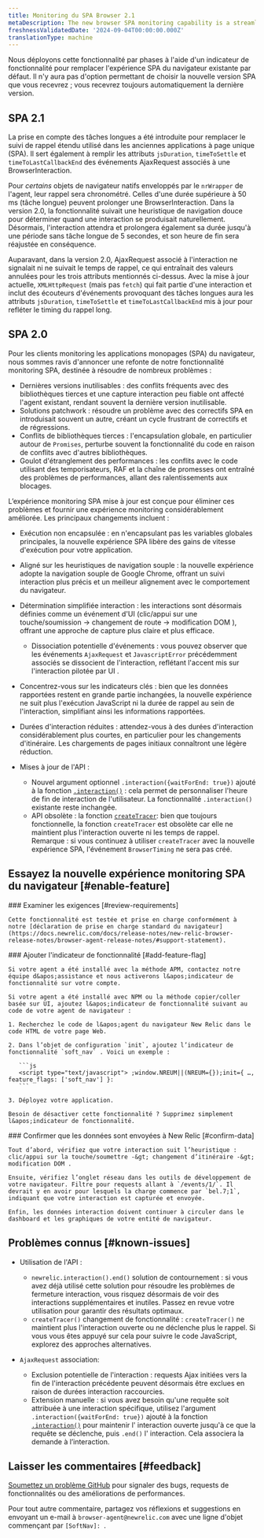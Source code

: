 ```yaml
---
title: Monitoring du SPA Browser 2.1
metaDescription: The new browser SPA monitoring capability is a streamlined way to monitor your users' experience and app performance.
freshnessValidatedDate: '2024-09-04T00:00:00.000Z'
translationType: machine
---
```


<Callout variant="important">
  Nous déployons cette fonctionnalité par phases à l&apos;aide d&apos;un indicateur de fonctionnalité pour remplacer l&apos;expérience SPA du navigateur existante par défaut. Il n&apos;y aura pas d&apos;option permettant de choisir la nouvelle version SPA que vous recevrez ; vous recevrez toujours automatiquement la dernière version.
</Callout>

## SPA 2.1

La prise en compte des tâches longues a été introduite pour remplacer le suivi de rappel étendu utilisé dans les anciennes applications à page unique (SPA). Il sert également à remplir les attributs `jsDuration`, `timeToSettle` et `timeToLastCallbackEnd` des événements AjaxRequest associés à une BrowserInteraction.

Pour *certains* objets de navigateur natifs enveloppés par le `nrWrapper` de l&apos;agent, leur rappel sera chronométré. Celles d&apos;une durée supérieure à 50 ms (tâche longue) peuvent prolonger une BrowserInteraction. Dans la version 2.0, la fonctionnalité suivait une heuristique de navigation douce pour déterminer quand une interaction se produisait naturellement. Désormais, l&apos;interaction attendra et prolongera également sa durée jusqu&apos;à une période sans tâche longue de 5 secondes, et son heure de fin sera réajustée en conséquence.

Auparavant, dans la version 2.0, AjaxRequest associé à l&apos;interaction ne signalait ni ne suivait le temps de rappel, ce qui entraînait des valeurs annulées pour les trois attributs mentionnés ci-dessus. Avec la mise à jour actuelle, `XMLHttpRequest` (mais pas `fetch`) qui fait partie d&apos;une interaction et inclut des écouteurs d&apos;événements provoquant des tâches longues aura les attributs `jsDuration`, `timeToSettle` et `timeToLastCallbackEnd` mis à jour pour refléter le timing du rappel long.

## SPA 2.0

Pour les clients monitoring les applications monopages (SPA) du navigateur, nous sommes ravis d&apos;annoncer une refonte de notre fonctionnalité monitoring SPA, destinée à résoudre de nombreux problèmes :

* Dernières versions inutilisables : des conflits fréquents avec des bibliothèques tierces et une capture interaction peu fiable ont affecté l&apos;agent existant, rendant souvent la dernière version inutilisable.
* Solutions patchwork : résoudre un problème avec des correctifs SPA en introduisait souvent un autre, créant un cycle frustrant de correctifs et de régressions.
* Conflits de bibliothèques tierces : l&apos;encapsulation globale, en particulier autour de `Promises`, perturbe souvent la fonctionnalité du code en raison de conflits avec d&apos;autres bibliothèques.
* Goulot d&apos;étranglement des performances : les conflits avec le code utilisant des temporisateurs, RAF et la chaîne de promesses ont entraîné des problèmes de performances, allant des ralentissements aux blocages.

L’expérience monitoring SPA mise à jour est conçue pour éliminer ces problèmes et fournir une expérience monitoring considérablement améliorée. Les principaux changements incluent :

* Exécution non encapsulée : en n&apos;encapsulant pas les variables globales principales, la nouvelle expérience SPA libère des gains de vitesse d&apos;exécution pour votre application.

* Aligné sur les heuristiques de navigation souple : la nouvelle expérience adopte la navigation souple de Google Chrome, offrant un suivi interaction plus précis et un meilleur alignement avec le comportement du navigateur.

* Détermination simplifiée interaction : les interactions sont désormais définies comme un événement d&apos;UI (clic/appui sur une touche/soumission -&gt; changement de route -&gt; modification DOM ), offrant une approche de capture plus claire et plus efficace.
  * Dissociation potentielle d&apos;événements : vous pouvez observer que les événements `AjaxRequest` et `JavascriptError` précédemment associés se dissocient de l&apos;interaction, reflétant l&apos;accent mis sur l&apos;interaction pilotée par UI .

* Concentrez-vous sur les indicateurs clés : bien que les données rapportées restent en grande partie inchangées, la nouvelle expérience ne suit plus l&apos;exécution JavaScript ni la durée de rappel au sein de l&apos;interaction, simplifiant ainsi les informations rapportées.

* Durées d&apos;interaction réduites : attendez-vous à des durées d&apos;interaction considérablement plus courtes, en particulier pour les changements d&apos;itinéraire. Les chargements de pages initiaux connaîtront une légère réduction.

* Mises à jour de l&apos;API :

  * Nouvel argument optionnel `.interaction({waitForEnd: true})` ajouté à la fonction [`.interaction()`](/docs/browser/new-relic-browser/browser-apis/interaction/) : cela permet de personnaliser l&apos;heure de fin de interaction de l&apos;utilisateur. La fonctionnalité `.interaction()` existante reste inchangée.
  * API obsolète : la fonction [`createTracer`](/docs/browser/new-relic-browser/browser-apis/createtracer/): bien que toujours fonctionnelle, la fonction `createTracer` est obsolète car elle ne maintient plus l&apos;interaction ouverte ni les temps de rappel. Remarque : si vous continuez à utiliser `createTracer` avec la nouvelle expérience SPA, l&apos;événement `BrowserTiming` ne sera pas créé.

## Essayez la nouvelle expérience monitoring SPA du navigateur [#enable-feature]

<Steps>
  <Step>
    ### Examiner les exigences [#review-requirements]

    Cette fonctionnalité est testée et prise en charge conformément à notre [déclaration de prise en charge standard du navigateur](https://docs.newrelic.com/docs/release-notes/new-relic-browser-release-notes/browser-agent-release-notes/#support-statement).
  </Step>

  <Step>
    ### Ajouter l&apos;indicateur de fonctionnalité [#add-feature-flag]

    Si votre agent a été installé avec la méthode APM, contactez notre équipe d&apos;assistance et nous activerons l&apos;indicateur de fonctionnalité sur votre compte.

    Si votre agent a été installé avec NPM ou la méthode copier/coller basée sur UI, ajoutez l&apos;indicateur de fonctionnalité suivant au code de votre agent de navigateur :

    1. Recherchez le code de l&apos;agent du navigateur New Relic dans le code HTML de votre page Web.

    2. Dans l’objet de configuration `init`, ajoutez l’indicateur de fonctionnalité `soft_nav` . Voici un exemple :

       ```js
       <script type="text/javascript"> ;window.NREUM||(NREUM={});init={ …, feature_flags: ['soft_nav'] }:
       ```

    3. Déployez votre application.

    Besoin de désactiver cette fonctionnalité ? Supprimez simplement l&apos;indicateur de fonctionnalité.
  </Step>

  <Step>
    ### Confirmer que les données sont envoyées à New Relic [#confirm-data]

    Tout d’abord, vérifiez que votre interaction suit l’heuristique : clic/appui sur la touche/soumettre -&gt; changement d’itinéraire -&gt; modification DOM .

    Ensuite, vérifiez l’onglet réseau dans les outils de développement de votre navigateur. Filtre pour requests allant à `/events/1/`. Il devrait y en avoir pour lesquels la charge commence par `bel.7;1`, indiquant que votre interaction est capturée et envoyée.

    Enfin, les données interaction doivent continuer à circuler dans le dashboard et les graphiques de votre entité de navigateur.
  </Step>
</Steps>

## Problèmes connus [#known-issues]

* Utilisation de l&apos;API :

  * `newrelic.interaction().end()` solution de contournement : si vous avez déjà utilisé cette solution pour résoudre les problèmes de fermeture interaction, vous risquez désormais de voir des interactions supplémentaires et inutiles. Passez en revue votre utilisation pour garantir des résultats optimaux.
  * `createTracer()` changement de fonctionnalité : `createTracer()` ne maintient plus l&apos;interaction ouverte ou ne déclenche plus le rappel. Si vous vous êtes appuyé sur cela pour suivre le code JavaScript, explorez des approches alternatives.

* `AjaxRequest` association:

  * Exclusion potentielle de l&apos;interaction : requests Ajax initiées vers la fin de l&apos;interaction précédente peuvent désormais être exclues en raison de durées interaction raccourcies.
  * Extension manuelle : si vous avez besoin qu&apos;une requête soit attribuée à une interaction spécifique, utilisez l&apos;argument `.interaction({waitForEnd: true})` ajouté à la fonction [`.interaction()`](/docs/browser/new-relic-browser/browser-apis/interaction/) pour maintenir l&apos; interaction ouverte jusqu&apos;à ce que la requête se déclenche, puis `.end()` l&apos; interaction. Cela associera la demande à l’interaction.

## Laisser les commentaires [#feedback]

[Soumettez un problème GitHub](https://github.com/newrelic/newrelic-browser-agent/issues) pour signaler des bugs, requests de fonctionnalités ou des améliorations de performances.

Pour tout autre commentaire, partagez vos réflexions et suggestions en envoyant un e-mail à `browser-agent@newrelic.com` avec une ligne d&apos;objet commençant par `[SoftNav]: `.